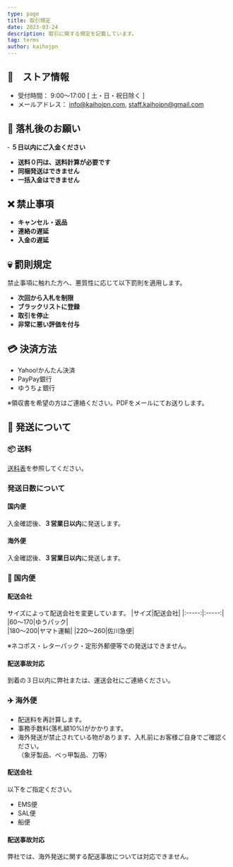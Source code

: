 ---
type: page
title: 取引規定
date: 2023-03-24
description: 取引に関する規定を記載しています。
tag: terms
author: kaihojpn
---

## 🏬　ストア情報
- 受付時間： 9:00～17:00 [ 土・日・祝日除く ]
- メールアドレス： info@kaihojpn.com, staff.kaihojpn@gmail.com

## 🛒 落札後のお願い
‐ **５日以内にご入金ください**
- **送料０円は、送料計算が必要です**
- **同梱発送はできません**
- **一括入金はできません**

## ❌ 禁止事項
- **キャンセル・返品**
- **連絡の遅延**
- **入金の遅延**

## 💀 罰則規定
禁止事項に触れた方へ、悪質性に応じて以下罰則を適用します。

- **次回から入札を制限**
- **ブラックリストに登録**
- **取引を停止**
- **非常に悪い評価を付与**

## 💳 決済方法
- Yahoo!かんたん決済
- PayPay銀行
- ゆうちょ銀行

※領収書を希望の方はご連絡ください。PDFをメールにてお送りします。


## 🚚 発送について
### 📦 送料
[送料表](/shipping)を参照してください。

### 発送日数について

#### 国内便
入金確認後、**３営業日以内**に発送します。

#### 海外便
入金確認後、**３営業日以内**に発送します。

### 🗾 国内便

#### 配送会社
サイズによって配送会社を変更しています。
|サイズ|配送会社|
|:-----:|:-----:|
|60〜170|ゆうパック|  
|180～200|ヤマト運輸|
|220〜260|佐川急便|

※ネコポス・レターパック・定形外郵便等での発送はできません。

#### 配送事故対応
到着の３日以内に弊社または、運送会社にご連絡ください。

### ✈️ 海外便
- 配送料を再計算します。
- 事務手数料(落札額10%)がかかります。
- 海外発送が禁止されている物があります、入札前にお客様ご自身でご確認ください。<br />（象牙製品、べっ甲製品、刀等）

#### 配送会社
以下をご指定ください。
- EMS便
- SAL便
- 船便

#### 配送事故対応
弊社では、海外発送に関する配送事故については対応できません。
